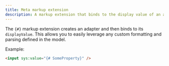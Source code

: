 ```yaml
---
title: Meta markup extension
description: A markup extension that binds to the display value of an adapter.
---
```


The `{#}` markup extension creates an adapter and then binds to its `displayValue`.
This allows you to easily leverage any custom formatting and parsing defined in the model.

Example:
```html
<input sys:value="{# SomeProperty}" />
```
